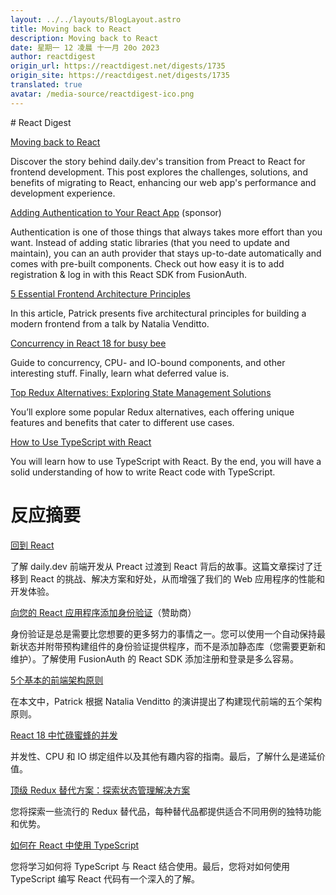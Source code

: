 ```yaml
---
layout: ../../layouts/BlogLayout.astro
title: Moving back to React
description: Moving back to React
date: 星期一 12 凌晨 十一月 20o 2023
author: reactdigest
origin_url: https://reactdigest.net/digests/1735
origin_site: https://reactdigest.net/digests/1735
translated: true
avatar: /media-source/reactdigest-ico.png
---
```



<Reference client:only="react" title="Moving back to React" url="https://reactdigest.net/digests/1735" />

<Detail client:only="react">
	# React Digest

[Moving back to React](https://reactdigest.net/link/16550/a24eb3ef-556d-456e-a6a4-25de0a1cd63b/email)

Discover the story behind daily.dev's transition from Preact to React for frontend development. This post explores the challenges, solutions, and benefits of migrating to React, enhancing our web app's performance and development experience.

[Adding Authentication to Your React App](https://reactdigest.net/link/16551/a24eb3ef-556d-456e-a6a4-25de0a1cd63b/email) (sponsor)

Authentication is one of those things that always takes more effort than you want. Instead of adding static libraries (that you need to update and maintain), you can an auth provider that stays up-to-date automatically and comes with pre-built components. Check out how easy it is to add registration & log in with this React SDK from FusionAuth.

[5 Essential Frontend Architecture Principles](https://reactdigest.net/link/16552/a24eb3ef-556d-456e-a6a4-25de0a1cd63b/email)

In this article, Patrick presents five architectural principles for building a modern frontend from a talk by Natalia Venditto.

[Concurrency in React 18 for busy bee](https://reactdigest.net/link/16553/a24eb3ef-556d-456e-a6a4-25de0a1cd63b/email)

Guide to concurrency, CPU- and IO-bound components, and other interesting stuff. Finally, learn what deferred value is.

[Top Redux Alternatives: Exploring State Management Solutions](https://reactdigest.net/link/16554/a24eb3ef-556d-456e-a6a4-25de0a1cd63b/email)

You’ll explore some popular Redux alternatives, each offering unique features and benefits that cater to different use cases.

[How to Use TypeScript with React](https://reactdigest.net/link/16555/a24eb3ef-556d-456e-a6a4-25de0a1cd63b/email)

You will learn how to use TypeScript with React. By the end, you will have a solid understanding of how to write React code with TypeScript.


</Detail>

# 反应摘要

[回到 React](https://reactdigest.net/link/16550/a24eb3ef-556d-456e-a6a4-25de0a1cd63b/email)

了解 daily.dev 前端开发从 Preact 过渡到 React 背后的故事。这篇文章探讨了迁移到 React 的挑战、解决方案和好处，从而增强了我们的 Web 应用程序的性能和开发体验。

[向您的 React 应用程序添加身份验证](https://reactdigest.net/link/16551/a24eb3ef-556d-456e-a6a4-25de0a1cd63b/email)（赞助商）

身份验证是总是需要比您想要的更多努力的事情之一。您可以使用一个自动保持最新状态并附带预构建组件的身份验证提供程序，而不是添加静态库（您需要更新和维护）。了解使用 FusionAuth 的 React SDK 添加注册和登录是多么容易。

[5个基本的前端架构原则](https://reactdigest.net/link/16552/a24eb3ef-556d-456e-a6a4-25de0a1cd63b/email)

在本文中，Patrick 根据 Natalia Venditto 的演讲提出了构建现代前端的五个架构原则。

[React 18 中忙碌蜜蜂的并发](https://reactdigest.net/link/16553/a24eb3ef-556d-456e-a6a4-25de0a1cd63b/email)

并发性、CPU 和 IO 绑定组件以及其他有趣内容的指南。最后，了解什么是递延价值。

[顶级 Redux 替代方案：探索状态管理解决方案](https://reactdigest.net/link/16554/a24eb3ef-556d-456e-a6a4-25de0a1cd63b/email)

您将探索一些流行的 Redux 替代品，每种替代品都提供适合不同用例的独特功能和优势。

[如何在 React 中使用 TypeScript](https://reactdigest.net/link/16555/a24eb3ef-556d-456e-a6a4-25de0a1cd63b/email)

您将学习如何将 TypeScript 与 React 结合使用。最后，您将对如何使用 TypeScript 编写 React 代码有一个深入的了解。


